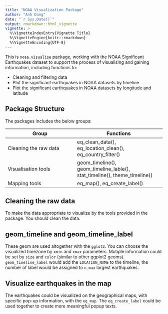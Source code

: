 ```yaml
---
title: "NOAA Visualization Package"
author: "Anh Dang"
date: "`r Sys.Date()`"
output: rmarkdown::html_vignette
vignette: >
  %\VignetteIndexEntry{Vignette Title}
  %\VignetteEngine{knitr::rmarkdown}
  %\VignetteEncoding{UTF-8}
---
```


This is `noaa.visualise` package, working with the NOAA Significant Earthquakes dataset 
to support the process of visualising and gaining information, including functions to: 

- Cleaning and filtering data
- Plot the significant earthquakes in NOAA datasets by timeline
- Plot the significant earthquakes in NOAA datasets by longitude and latitude

## Package Structure

The packages includes the below groups:
  
Group                 | Functions
----------------------| ----------------------------
Cleaning the raw data | eq_clean_data(), eq_location_clean(), eq_country_filter()
Visualisation tools   | geom_timeline(), geom_timeline_lable(), stat_timeline(), theme_timeline()
Mapping tools         | eq_map(), eq_create_label()

## Cleaning the raw data

To make the data appropriate to visualize by the tools provided in the package. You should clean the data.

## geom_timeline and geom_timeline_label

These geom are used altogether with the `gglot2`. You can choose the visualized timezone by `xmin` and `xmax` parameters. Mutiple information could be set by `size` and `color` (similar to other ggplot2 geoms).
`geom_timeline_label` would add the `LOCATION_NAME` to the timeline, the number of label would be assigned to `n_max` largest earthquakes.

## Visualize earthquakes in the map
The earthquakes could be visualized on the geographical maps, with specific pop-up information, with the `eq_map`. The `eq_create_label` could be used together to create more meaningful popup texts.

